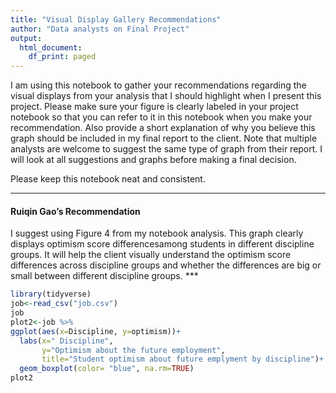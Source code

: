 ```yaml
---
title: "Visual Display Gallery Recommendations"
author: "Data analysts on Final Project"
output:
  html_document:
    df_print: paged
---
```


I am using this notebook to gather your recommendations regarding the visual 
displays from your analysis that I should highlight when I present this 
project. Please make sure your figure is clearly labeled in your project
notebook so that you can refer to it in this notebook when you make your
recommendation. Also provide a short explanation of why you believe this
graph should be included in my final report to the client. Note that multiple analysts are welcome to suggest the same type of graph from their report. 
I will look at all suggestions and graphs before making a final decision.

Please keep this notebook neat and consistent.

***
#### Ruiqin Gao's Recommendation
I suggest using Figure 4 from my notebook analysis. This graph clearly displays
optimism score differencesamong students in different discipline groups. 
It will help the client visually understand the optimism score differences 
across discipline groups and whether the differences are big or small between
different discipline groups.
***
```r
library(tidyverse)
job<-read_csv("job.csv")
job
plot2<-job %>%
ggplot(aes(x=Discipline, y=optimism))+
  labs(x=" Discipline",
       y="Optimism about the future employment",
       title="Student optimism about future emplyment by discipline")+
  geom_boxplot(color= "blue", na.rm=TRUE)
plot2 
```

